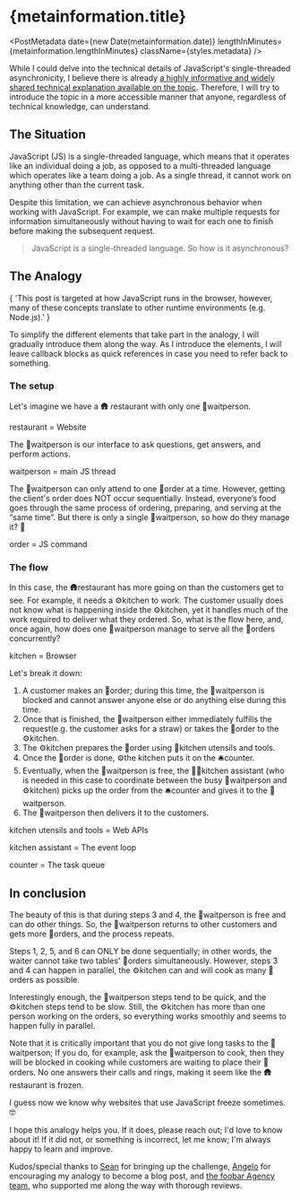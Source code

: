 
# {metainformation.title}

<PostMetadata
  date={new Date(metainformation.date)}
  lengthInMinutes={metainformation.lengthInMinutes}
  className={styles.metadata}
/>

While I could delve into the technical details of JavaScript's single-threaded asynchronicity, I believe there is already [a highly informative and widely shared technical explanation available on the topic](https://www.youtube.com/watch?v=8aGhZQkoFbQ). Therefore, I will try to introduce the topic in a more accessible manner that anyone, regardless of technical knowledge, can understand.

## The Situation

JavaScript (JS) is a single-threaded language, which means that it operates like an individual doing a job, as opposed to a multi-threaded language which operates like a team doing a job. As a single thread, it cannot work on anything other than the current task.

Despite this limitation, we can achieve asynchronous behavior when working with JavaScript. For example, we can make multiple requests for information simultaneously without having to wait for each one to finish before making the subsequent request.

> JavaScript is a single-threaded language. So how is it asynchronous?

## The Analogy

<CalloutBlock icon="ℹ️">
  {
    'This post is targeted at how JavaScript runs in the browser, however, many of these concepts translate to other runtime environments (e.g. Node.js).'
  }
</CalloutBlock>

To simplify the different elements that take part in the analogy, I will gradually introduce them along the way. As I introduce the elements, I will leave callback blocks as quick references in case you need to refer back to something.

### The setup

Let's imagine we have a <span aria-hidden>🛖</span> restaurant with only one <span aria-hidden>🧵</span>waitperson.

<CalloutBlock icon="🛖">restaurant = Website</CalloutBlock>

The <span aria-hidden>🧵</span>waitperson is our interface to ask questions, get answers, and perform actions.

<CalloutBlock icon="🧵">waitperson = main JS thread</CalloutBlock>

The <span aria-hidden>🧵</span>waitperson can only attend to one <span aria-hidden>📝</span>order at a time. However, getting the client's order does NOT occur sequentially. Instead, everyone’s food goes through the same process of ordering, preparing, and serving at the “same time”. But there is only a single <span aria-hidden>🧵</span>waitperson, so how do they manage it? 🤔

<CalloutBlock icon="📝">order = JS command</CalloutBlock>

### The flow

In this case, the <span aria-hidden>🛖</span>restaurant has more going on than the customers get to see. For example, it needs a <span aria-hidden>⚙</span>kitchen to work. The customer usually does not know what is happening inside the <span aria-hidden>⚙</span>kitchen, yet it handles much of the work required to deliver what they ordered. So, what is the flow here, and, once again, how does one <span aria-hidden>🧵</span>waitperson manage to serve all the <span aria-hidden>📝</span>orders concurrently?

<CalloutBlock icon="⚙">kitchen = Browser</CalloutBlock>

Let's break it down:

1. A customer makes an <span aria-hidden>📝</span>order; during this time, the <span aria-hidden>🧵</span>waitperson is blocked and cannot answer anyone else or do anything else during this time.
2. Once that is finished, the <span aria-hidden>🧵</span>waitperson either immediately fulfills the request(e.g. the customer asks for a straw) or takes the <span aria-hidden>📝</span>order to the <span aria-hidden>⚙</span>kitchen.
3. The <span aria-hidden>⚙</span>kitchen prepares the <span aria-hidden>📝</span>order using <span aria-hidden>🔪</span>kitchen utensils and tools.
4. Once the <span aria-hidden>📝</span>order is done, <span aria-hidden>⚙</span>the kitchen puts it on the <span aria-hidden>🛎️</span>counter.
5. Eventually, when the <span aria-hidden>🧵</span>waitperson is free, the <span aria-hidden>🧑‍🍳</span>kitchen assistant (who is needed in this case to coordinate between the busy <span aria-hidden>🧵</span>waitperson and <span aria-hidden>⚙</span>kitchen) picks up the order from the <span aria-hidden>🛎️</span>counter and gives it to the <span aria-hidden>🧵</span>waitperson.
6. The <span aria-hidden>🧵</span>waitperson then delivers it to the customers.

<CalloutBlock icon="🔪">kitchen utensils and tools = Web APIs</CalloutBlock>

<CalloutBlock icon="🧑‍🍳">kitchen assistant = The event loop</CalloutBlock>

<CalloutBlock icon="🛎️">counter = The task queue</CalloutBlock>

## In conclusion

The beauty of this is that during steps 3 and 4, the <span aria-hidden>🧵</span>waitperson is free and can do other things. So, the <span aria-hidden>🧵</span>waitperson returns to other customers and gets more <span aria-hidden>📝</span>orders, and the process repeats.

Steps 1, 2, 5, and 6 can ONLY be done sequentially; in other words, the waiter cannot take two tables' <span aria-hidden>📝</span>orders simultaneously. However, steps 3 and 4 can happen in parallel, the <span aria-hidden>⚙</span>kitchen can and will cook as many <span aria-hidden>📝</span>orders as possible.

Interestingly enough, the <span aria-hidden>🧵</span>waitperson steps tend to be quick, and the <span aria-hidden>⚙</span>kitchen steps tend to be slow. Still, the <span aria-hidden>⚙</span>kitchen has more than one person working on the orders, so everything works smoothly and seems to happen fully in parallel.

Note that it is critically important that you do not give long tasks to the <span aria-hidden>🧵</span>waitperson; If you do, for example, ask the <span aria-hidden>🧵</span>waitperson to cook, then they will be blocked in cooking while customers are waiting to place their <span aria-hidden>📝</span>orders. No one answers their calls and rings, making it seem like the <span aria-hidden>🛖</span>restaurant is frozen.

I guess now we know why websites that use JavaScript freeze sometimes. 🤓

I hope this analogy helps you. If it does, please reach out; I'd love to know about it! If it did not, or something is incorrect, let me know; I'm always happy to learn and improve.

Kudos/special thanks to [Sean](https://www.linkedin.com/in/seanowenhayes/) for bringing up the challenge, [Angelo](https://www.angelodias.com.br/) for encouraging my analogy to become a blog post, and [the foobar Agency team](https://foobar.agency/team), who supported me along the way with thorough reviews.
